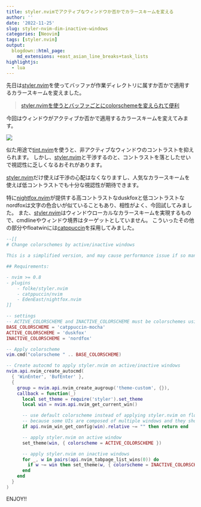 ```yaml
---
title: styler.nvimでアクティブなウィンドウか否かでカラースキームを変える
author: ''
date: '2022-11-25'
slug: styler-nvim-dim-inactive-windows
categories: [Neovim]
tags: [styler.nvim]
output:
  blogdown::html_page:
    md_extensions: +east_asian_line_breaks+task_lists
highlightjs:
  - lua
---
```


先日は[styler.nvim](https://github.com/folke/styler.nvim)を使ってバッファが作業ディレクトリに属すか否かで適用するカラースキームを変えました。

> [styler.nvimを使うとバッファごとにcolorschemeを変えられて便利](https://blog.atusy.net/2022/11/23/styler-nvim/)

今回はウィンドウがアクティブか否かで適用するカラースキームを変えてみます。

![](images/neovim-with-styler-nvim.png)

似た用途で[tint.nvim](https://github.com/levouh/tint.nvim)を使うと、非アクティブなウィンドウのコントラストを抑えられます。
しかし、[styler.nvim](https://github.com/folke/styler.nvim)と干渉するのと、コントラストを落としたせいで視認性に乏しくなるおそれがあります。

[styler.nvim](https://github.com/folke/styler.nvim)だけ使えば干渉の心配はなくなりますし、人気なカラースキームを使えば低コントラストでも十分な視認性が期待できます。

特に[nightfox.nvim](https://github.com/EdenEast/nightfox.nvim)が提供する高コントラストなduskfoxと低コントラストなnordfoxは文字の色合いが似ていることもあり、相性がよく、今回試してみました。
また、[styler.nvim](https://github.com/folke/styler.nvim)はウィンドウローカルなカラースキームを実現するもので、cmdlineやウィンドウ境界はターゲットとしていません。
こういったその他の部分やfloatwinには[catppuccin](https://github.com/catppuccin/nvim)を採用してみました。

``` lua
--[[
# Change colorschemes by active/inactive windows

This is a simplified version, and may cause performance issue if so many windows are open.

## Requirements:

- nvim >= 0.8
- plugins
    - folke/styler.nvim
    - catppuccin/nvim
    - EdenEast/nightfox.nvim
]]

-- settings
-- ACTIVE_COLORSCHEME and INACTIVE_COLORSCHEME must be colorschemes using `nvim_set_hl`
BASE_COLORSCHEME = 'catppuccin-mocha'
ACTIVE_COLORSCHEME = 'duskfox'
INACTIVE_COLORSCHEME = 'nordfox'

-- Apply colorscheme
vim.cmd("colorscheme " .. BASE_COLORSCHEME)

-- Create autocmd to apply styler.nvim on active/inactive windows
nvim.api.nvim_create_autocmd(
  { 'WinEnter', 'BufEnter' },
  {
    group = nvim.api.nvim_create_augroup('theme-custom', {}),
    callback = function(_)
      local set_theme = require('styler').set_theme
      local win = nvim.api.nvim_get_current_win()

      -- use default colorscheme instead of applying styler.nvim on floatwin
      -- because some UIs are composed of multiple windows and they should share the theme
      if api.nvim_win_get_config(win).relative ~= "" then return end

      -- apply styler.nvim on active window
      set_theme(win, { colorscheme = ACTIVE_COLORSCHEME })

      -- apply styler.nvim on inactive windows
      for _, w in pairs(api.nvim_tabpage_list_wins(0)) do
        if w ~= win then set_theme(w, { colorscheme = INACTIVE_COLORSCHEME }) end
      end
    end
  }
)
```

ENJOY!!
